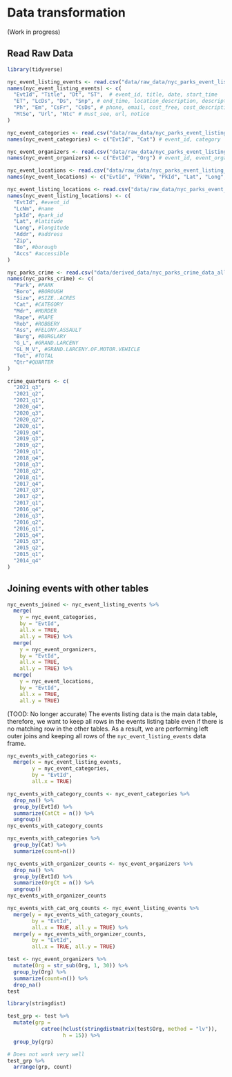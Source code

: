 # Data transformation

(Work in progress)

## Read Raw Data

```r
library(tidyverse)

nyc_event_listing_events <- read.csv("data/raw_data/nyc_parks_event_listing_events.csv", na.strings = "")
names(nyc_event_listing_events) <- c(
  "EvtId", "Title", "Dt", "ST",  # event_id, title, date, start_time
  "ET", "LcDs", "Ds", "Snp", # end_time, location_description, description, snippet
  "Ph", "Em", "CsFr", "CsDs", # phone, email, cost_free, cost_description
  "MtSe", "Url", "Ntc" # must_see, url, notice
)

nyc_event_categories <- read.csv("data/raw_data/nyc_parks_event_listing_categories.csv", na.strings = "")
names(nyc_event_categories) <- c("EvtId", "Cat") # event_id, category

nyc_event_organizers <- read.csv("data/raw_data/nyc_parks_event_listing_organizers.csv", na.strings = "")
names(nyc_event_organizers) <- c("EvtId", "Org") # event_id, event_organizer

nyc_event_locations <- read.csv("data/raw_data/nyc_parks_event_listing_locations.csv", na.strings = "")
names(nyc_event_locations) <- c("EvtId", "PkNm", "PkId", "Lat", "Long", "Addr", "Zip", "Bo", "Accs")

nyc_event_listing_locations <- read.csv("data/raw_data/nyc_parks_event_listing_locations.csv", na.strings = "")
names(nyc_event_listing_locations) <- c(
  "EvtId", #event_id
  "LcNm", #name
  "pkId", #park_id
  "Lat", #latitude
  "Long", #longitude
  "Addr", #address
  "Zip",
  "Bo", #borough
  "Accs" #accessible
)

nyc_parks_crime <- read.csv("data/derived_data/nyc_parks_crime_data_all.csv", na.strings = "")
names(nyc_parks_crime) <- c(
  "Park", #PARK
  "Boro", #BOROUGH
  "Size", #SIZE..ACRES
  "Cat", #CATEGORY
  "Mdr", #MURDER
  "Rape", #RAPE
  "Rob", #ROBBERY
  "Ass", #FELONY.ASSAULT
  "Burg", #BURGLARY
  "G_L", #GRAND.LARCENY
  "GL_M_V", #GRAND.LARCENY.OF.MOTOR.VEHICLE
  "Tot", #TOTAL
  "Qtr"#QUARTER
)

crime_quarters <- c(
  "2021_q3",
  "2021_q2",
  "2021_q1",
  "2020_q4",
  "2020_q3",
  "2020_q2",
  "2020_q1",
  "2019_q4",
  "2019_q3",
  "2019_q2",
  "2019_q1",
  "2018_q4",
  "2018_q3",
  "2018_q2",
  "2018_q1",
  "2017_q4",
  "2017_q3",
  "2017_q2",
  "2017_q1",
  "2016_q4",
  "2016_q3",
  "2016_q2",
  "2016_q1",
  "2015_q4",
  "2015_q3",
  "2015_q2",
  "2015_q1",
  "2014_q4"
)
```

## Joining events with other tables

```r
nyc_events_joined <- nyc_event_listing_events %>%
  merge(
    y = nyc_event_categories, 
    by = "EvtId", 
    all.x = TRUE,
    all.y = TRUE) %>%
  merge(
    y = nyc_event_organizers, 
    by = "EvtId", 
    all.x = TRUE,
    all.y = TRUE) %>%
  merge(
    y = nyc_event_locations, 
    by = "EvtId", 
    all.x = TRUE,
    all.y = TRUE)
```


(TOOD: No longer accurate)
The events listing data is the main data table, therefore, we want to keep all rows in the events listing table even if there is no matching row in the other tables. As a result, we are performing left outer joins and keeping all rows of the `nyc_event_listing_events` data frame.


```r
nyc_events_with_categories <- 
  merge(x = nyc_event_listing_events, 
        y = nyc_event_categories, 
        by = "EvtId", 
        all.x = TRUE)

nyc_events_with_category_counts <- nyc_event_categories %>%
  drop_na() %>%
  group_by(EvtId) %>%
  summarize(CatCt = n()) %>%
  ungroup()
nyc_events_with_category_counts
```


```r
nyc_events_with_categories %>%
  group_by(Cat) %>%
  summarize(count=n())
```

```r
nyc_events_with_organizer_counts <- nyc_event_organizers %>%
  drop_na() %>%
  group_by(EvtId) %>%
  summarize(OrgCt = n()) %>%
  ungroup()
nyc_events_with_organizer_counts
```

```r
nyc_events_with_cat_org_counts <- nyc_event_listing_events %>%
  merge(y = nyc_events_with_category_counts, 
        by = "EvtId", 
        all.x = TRUE, all.y = TRUE) %>%
  merge(y = nyc_events_with_organizer_counts, 
        by = "EvtId", 
        all.x = TRUE, all.y = TRUE)
```




```r
test <- nyc_event_organizers %>%
  mutate(Org = str_sub(Org, 1, 30)) %>%
  group_by(Org) %>%
  summarize(count=n()) %>%
  drop_na()
test
```

```r
library(stringdist)

test_grp <- test %>%
  mutate(grp = 
           cutree(hclust(stringdistmatrix(test$Org, method = "lv")), 
                  h = 15)) %>%
  group_by(grp) 

```

```r
# Does not work very well
test_grp %>%
  arrange(grp, count)
```
